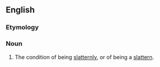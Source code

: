 ==English==

===Etymology===
{{suffix|en|slatternly|ness}}

===Noun===
{{en-noun|-}}

# The condition of being [[slatternly]], or of being a [[slattern]].